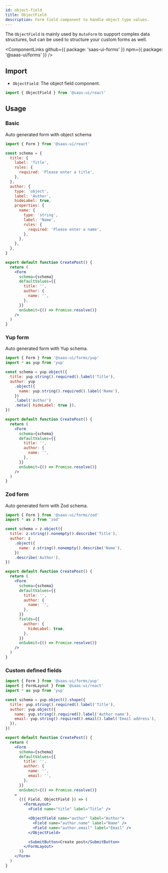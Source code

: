 ```yaml
---
id: object-field
title: ObjectField
description: Form field component to handle object type values.
---
```


The `ObjectField` is mainly used by `AutoForm` to support complex data structures,
but can be used to structure your custom forms as well.

<ComponentLinks
  github={{ package: 'saas-ui-forms' }}
  npm={{ package: '@saas-ui/forms' }}
/>

## Import

- `ObjectField`: The object field component.

```ts
import { ObjectField } from '@saas-ui/react'
```

## Usage

### Basic

Auto generated form with object schema

```jsx
import { Form } from '@saas-ui/react'

const schema = {
  title: {
    label: 'Title',
    rules: {
      required: 'Please enter a title',
    },
  },
  author: {
    type: 'object',
    label: 'Author',
    hideLabel: true,
    properties: {
      name: {
        type: 'string',
        label: 'Name',
        rules: {
          required: 'Please enter a name',
        },
      },
    },
  },
}

export default function CreatePost() {
  return (
    <Form
      schema={schema}
      defaultValues={{
        title: '',
        author: {
          name: '',
        },
      }}
      onSubmit={() => Promise.resolve()}
    />
  )
}
```

### Yup form

Auto generated form with Yup schema.

```jsx
import { Form } from '@saas-ui/forms/yup'
import * as yup from 'yup'

const schema = yup.object({
  title: yup.string().required().label('Title'),
  author: yup
    .object({
      name: yup.string().required().label('Name'),
    })
    .label('Author')
    .meta({ hideLabel: true }),
})

export default function CreatePost() {
  return (
    <Form
      schema={schema}
      defaultValues={{
        title: '',
        author: {
          name: '',
        },
      }}
      onSubmit={() => Promise.resolve()}
    />
  )
}
```

### Zod form

Auto generated form with Zod schema.

```jsx
import { Form } from '@saas-ui/forms/zod'
import * as z from 'zod'

const schema = z.object({
  title: z.string().nonempty().describe('Title'),
  author: z
    .object({
      name: z.string().nonempty().describe('Name'),
    })
    .describe('Author'),
})

export default function CreatePost() {
  return (
    <Form
      schema={schema}
      defaultValues={{
        title: '',
        author: {
          name: '',
        },
      }}
      fields={{
        author: {
          hideLabel: true,
        },
      }}
      onSubmit={() => Promise.resolve()}
    />
  )
}
```

### Custom defined fields

```jsx
import { Form } from '@saas-ui/forms/yup'
import { FormLayout } from '@saas-ui/react'
import * as yup from 'yup'

const schema = yup.object().shape({
  title: yup.string().required().label('Title'),
  author: yup.object({
    name: yup.string().required().label('Author name'),
    email: yup.string().required().email().label('Email address'),
  }),
})

export default function CreatePost() {
  return (
    <Form
      schema={schema}
      defaultValues={{
        title: '',
        author: {
          name: '',
          email: '',
        },
      }}
      onSubmit={() => Promise.resolve()}
    >
      {({ Field, ObjectField }) => (
        <FormLayout>
          <Field name="title" label="Title" />

          <ObjectField name="author" label="Author">
            <Field name="author.name" label="Name" />
            <Field name="author.email" label="Email" />
          </ObjectField>

          <SubmitButton>Create post</SubmitButton>
        </FormLayout>
      )}
    </Form>
  )
}
```
